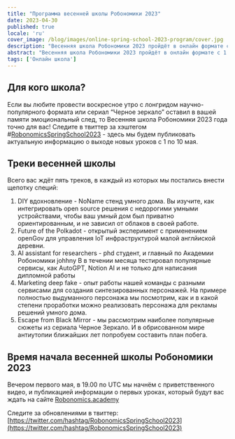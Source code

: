 ```yaml
---
title: "Программа весенней школы Робономики 2023"
date: 2023-04-30
published: true
locale: 'ru'
cover_image: /blog/images/online-spring-school-2023-program/cover.jpg
description: "Весенняя школа Робономики 2023 пройдёт в онлайн формате с 1 по 10 мая. Всего вас ждёт пять обучающих треков, каждый из которых будет посвящен применению наиболее современных интернет-технологий для личного, профессионального и домашнего использования."
abstract: "Весенняя школа Робономики 2023 пройдёт в онлайн формате с 1 по 10 мая. Всего вас ждёт пять обучающих треков, каждый из которых будет посвящен применению наиболее современных интернет-технологий для личного, профессионального и домашнего использования."
tags: ['Онлайн школа']
---
```


## Для кого школа?

Если вы любите провести воскресное утро с лонгридом научно-популярного формата или сериал “Черное зеркало” оставил в вашей памяти эмоциональный след, то Весенняя школа Робономики 2023 года точно для вас! Следите в твиттер за хэштегом #[RobonomicsSpringSchool2023](https://twitter.com/search?q=%2523RobonomicsSpringSchool2023) - здесь мы будем публиковать актуальную информацию о выходе новых уроков с 1 по 10 мая.

## Треки весенней школы

Всего вас ждёт пять треков, в каждый из которых мы постались внести щепотку специй:

1. DIY вдохновление - NoName стенд умного дома. Вы изучите, как интегрировать open source решения с недорогими умными устройствами, чтобы ваш умный дом был приватно ориентированным, и не зависил от облаков в своей работе.
2. Future of the Polkadot - открытый эксперимент с применением openGov для управления IoT инфраструктурой малой англйиской деревни.
3. AI assistant for researchers - phd студент, и главный по Академии Робономики johhny B в течении месяца тестировал популярные сервисы, как AutoGPT, Notion AI и не только для написания дипломной работы 
4.  Marketing deep fake - опыт работы нашей команды с разными сервисами для создания синтезированных персонажей. На примере полностью выдуманного персонажа мы посмотрим, как и в какой степени проработки можно реализовать персонажа для рекламы решений умного дома.
5. Escape from Black Mirror - мы рассмотрим наиболее популярные сюжеты из сериала Черное Зеркало. И в обрисованном мире антиутопии ближайших лет попробуем составить план побега.

## Время начала весенней школы Робономики 2023

Вечером первого мая, в 19.00 по UTC мы начнём с приветственного видео, и публикацией информации о первых уроках, который будут вас ждать на сайте [Robonomics.academy](http://Robonomics.academy)   

Следите за обновлениями в твиттер: [https://twitter.com/hashtag/RobonomicsSpringSchool2023](https://twitter.com/hashtag/RobonomicsSpringSchool2023)